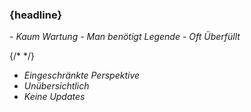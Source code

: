 
### {headline}


<Content>
- <em className="red">Kaum Wartung</em>
- <em className="red">Man benötigt Legende</em>
- <em className="red">Oft Überfüllt</em>


{/* <!-- --> */}

- <em className="red">Eingeschränkte Perspektive</em>
- <em className="red">Unübersichtlich</em>
- <em className="red">Keine Updates</em>
</Content>
